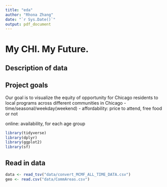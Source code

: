 ```yaml
---
title: "eda"
author: "Rhona Zhang"
date: "`r Sys.Date()`"
output: pdf_document
---
```


# My CHI. My Future.

## Description of data

## Project goals

Our goal is to visualize the equity of opportunity for Chicago residents to local programs across different communities in Chicago
- time/seasonal/weekday(weekend)
- affordability: price to attend, free food or not

online: availability, for each age group 

```r
library(tidyverse)
library(dplyr)
library(ggplot2)
library(sf)
```


## Read in data

```r
data <- read_tsv("data/convert_MCMF_ALL_TIME_DATA.csv")
geo <- read.csv("data/CommAreas.csv")
```
